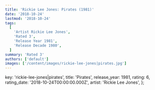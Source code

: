 ```yaml
---
title: 'Rickie Lee Jones: Pirates (1981)'
date: '2018-10-24'
lastmod: '2018-10-24'
tags:
  [
    'Artist Rickie Lee Jones',
    'Rated 3',
    'Release Year 1981',
    'Release Decade 1980',
  ]
summary: 'Rated 3'
authors: ['default']
images: ['/content/images/rickie-lee-jones|pirates.jpg']
---
```


  key: 'rickie-lee-jones|pirates',
  title: 'Pirates',
  release_year: 1981,
  rating: 6,
  rating_date: '2018-10-24T00:00:00.000Z',
  artist: 'Rickie Lee Jones',
};

<MusicRating data={data} />
